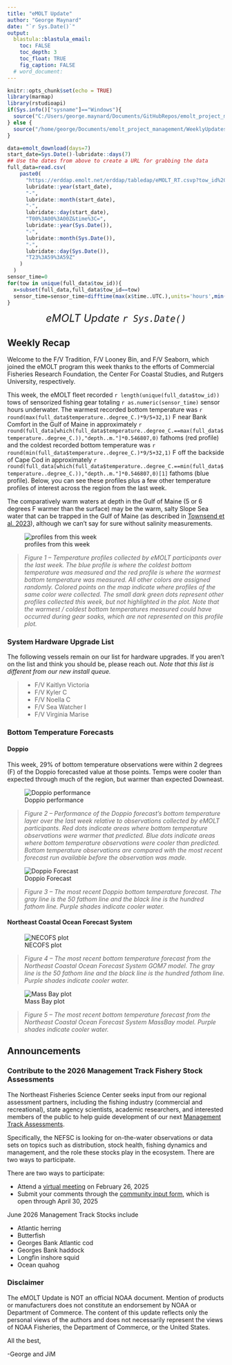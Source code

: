 ```yaml
---
title: "eMOLT Update"
author: "George Maynard"
date: "`r Sys.Date()`"  
output: 
  blastula::blastula_email:
    toc: FALSE
    toc_depth: 3
    toc_float: TRUE
    fig_caption: FALSE
  # word_document:
---
```


```r
knitr::opts_chunk$set(echo = TRUE)
library(marmap)
library(rstudioapi)
if(Sys.info()["sysname"]=="Windows"){
  source("C:/Users/george.maynard/Documents/GitHubRepos/emolt_project_management/WeeklyUpdates/forecast_check/R/emolt_download.R")
} else {
  source("/home/george/Documents/emolt_project_management/WeeklyUpdates/forecast_check/R/emolt_download.R")
}

data=emolt_download(days=7)
start_date=Sys.Date()-lubridate::days(7)
## Use the dates from above to create a URL for grabbing the data
full_data=read.csv(
    paste0(
      "https://erddap.emolt.net/erddap/tabledap/eMOLT_RT.csvp?tow_id%2Csegment_type%2Ctime%2Clatitude%2Clongitude%2Cdepth%2Ctemperature%2Csensor_type&segment_type=%22Fishing%22&time%3E=",
      lubridate::year(start_date),
      "-",
      lubridate::month(start_date),
      "-",
      lubridate::day(start_date),
      "T00%3A00%3A00Z&time%3C=",
      lubridate::year(Sys.Date()),
      "-",
      lubridate::month(Sys.Date()),
      "-",
      lubridate::day(Sys.Date()),
      "T23%3A59%3A59Z"
    )
  )
sensor_time=0
for(tow in unique(full_data$tow_id)){
  x=subset(full_data,full_data$tow_id==tow)
  sensor_time=sensor_time+difftime(max(x$time..UTC.),units='hours',min(x$time..UTC.))
}
```

<center> 

<font size="5"> *eMOLT Update `r Sys.Date()` * </font>

</center>

## Weekly Recap 

Welcome to the F/V Tradition, F/V Looney Bin, and F/V Seaborn, which joined the eMOLT program this week thanks to the efforts of Commercial Fisheries Research Foundation, the Center For Coastal Studies, and Rutgers University, respectively. 

This week, the eMOLT fleet recorded `r length(unique(full_data$tow_id))` tows of sensorized fishing gear totaling `r as.numeric(sensor_time)` sensor hours underwater. The warmest recorded bottom temperature was `r round(max(full_data$temperature..degree_C.)*9/5+32,1)` F near Bank Comfort in the Gulf of Maine in approximately `r round(full_data[which(full_data$temperature..degree_C.==max(full_data$temperature..degree_C.)),"depth..m."]*0.546807,0)` fathoms (red profile) and the coldest recorded bottom temperature was `r round(min(full_data$temperature..degree_C.)*9/5+32,1)` F off the backside of Cape Cod in approximately `r round(full_data[which(full_data$temperature..degree_C.==min(full_data$temperature..degree_C.)),"depth..m."]*0.546807,0)[1]` fathoms (blue profile). Below, you can see these profiles plus a few other temperature profiles of interest across the region from the last week. 

The comparatively warm waters at depth in the Gulf of Maine (5 or 6 degrees F warmer than the surface) may be the warm, salty Slope Sea water that can be trapped in the Gulf of Maine (as described in [Townsend et al. 2023](https://doi.org/10.1016/j.pocean.2023.103030)), although we can't say for sure without salinity measurements. 

![profiles from this week](profiles.png)

> *Figure 1 -- Temperature profiles collected by eMOLT participants over the last week. The blue profile is where the coldest bottom temperature was measured and the red profile is where the warmest bottom temperature was measured. All other colors are assigned randomly. Colored points on the map indicate where profiles of the same color were collected. The small dark green dots represent other profiles collected this week, but not highlighted in the plot. Note that the warmest / coldest bottom temperatures measured could have occurred during gear soaks, which are not represented on this profile plot.*

### System Hardware Upgrade List

The following vessels remain on our list for hardware upgrades. If you aren't on the list and think you should be, please reach out. *Note that this list is different from our new install queue.*

>
 - F/V Kaitlyn Victoria
 - F/V Kyler C
 - F/V Noella C
 - F/V Sea Watcher I
 - F/V Virginia Marise

### Bottom Temperature Forecasts

#### Doppio 

This week, 29% of bottom temperature observations were within 2 degrees (F) of the Doppio forecasted value at those points. Temps were cooler than expected through much of the region, but warmer than expected Downeast. 

![Doppio performance](doppio_compare.png)

> *Figure 2 -- Performance of the Doppio forecast's bottom temperature layer over the last week relative to observations collected by eMOLT participants. Red dots indicate areas where bottom temperature observations were warmer that predicted. Blue dots indicate areas where bottom temperature observations were cooler than predicted. Bottom temperature observations are compared with the most recent forecast run available before the observation was made.* 

![Doppio Forecast](DOPPIO_forecast_F.gif)

> *Figure 3 -- The most recent Doppio bottom temperature forecast. The gray line is the 50 fathom line and the black line is the hundred fathom line. Purple shades indicate cooler water.*

#### Northeast Coastal Ocean Forecast System

![NECOFS plot](NECOFS_GOM.gif)

> *Figure 4 -- The most recent bottom temperature forecast from the Northeast Coastal Ocean Forecast System GOM7 model. The gray line is the 50 fathom line and the black line is the hundred fathom line. Purple shades indicate cooler water.*

![Mass Bay plot](NECOFS_MABAY.gif)

> *Figure 5 -- The most recent bottom temperature forecast from the Northeast Coastal Ocean Forecast System MassBay model. Purple shades indicate cooler water.*

## Announcements

### Contribute to the 2026 Management Track Fishery Stock Assessments

The Northeast Fisheries Science Center seeks input from our regional assessment partners, including the fishing industry (commercial and recreational), state agency scientists, academic researchers, and interested members of the public to help guide development of our next [Management Track Assessments](https://links-1.govdelivery.com/CL0/https:%2F%2Fwww.fisheries.noaa.gov%2Fnew-england-mid-atlantic%2Fpopulation-assessments%2Fmanagement-track-stock-assessments%3Futm_medium=email%26utm_source=govdelivery/1/01000194fef87a4b-77d6ccd3-5a1a-4eb1-b540-f77f545ba60e-000000/ZeMgO83aO-hzSXHaHdKeoVtkRJYCB7U8ddMVEkaJkm4=392). 

Specifically, the NEFSC is looking for on-the-water observations or data sets on topics such as distribution, stock health, fishing dynamics and management, and the role these stocks play in the ecosystem. There are two ways to participate. 

There are two ways to participate:

- Attend a [virtual meeting](https://links-1.govdelivery.com/CL0/https:%2F%2Fwww.fisheries.noaa.gov%2Fevent%2Fmanagement-track-community-input%3Futm_medium=email%26utm_source=govdelivery/1/01000194fef87a4b-77d6ccd3-5a1a-4eb1-b540-f77f545ba60e-000000/uRnJB_BlmpntvvZAGga4oBGo7UyCHs-AbFyVtROjqUQ=392) on February 26, 2025
- Submit your comments through the [community input form](https://links-1.govdelivery.com/CL0/https:%2F%2Fforms.gle%2FBrH28as6HhERVTnL6%3Futm_medium=email%26utm_source=govdelivery/1/01000194fef87a4b-77d6ccd3-5a1a-4eb1-b540-f77f545ba60e-000000/J3norb57-iYKlrXBQ74ItB9OMBBXv9ZUqcpxeZ10abg=392), which is open through April 30, 2025

June 2026 Management Track Stocks include

- Atlantic herring
- Butterfish
- Georges Bank Atlantic cod
- Georges Bank haddock
- Longfin inshore squid
- Ocean quahog

### Disclaimer

The eMOLT Update is NOT an official NOAA document. Mention of products or manufacturers does not constitute an endorsement by NOAA or Department of Commerce. The content of this update reflects only the personal views of the authors and does not necessarily represent the views of NOAA Fisheries, the Department of Commerce, or the United States.

All the best,

-George and JiM
